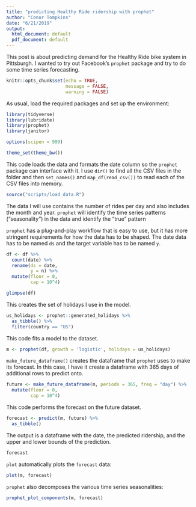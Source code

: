 ```yaml
---
title: "predicting Healthy Ride ridership with prophet"
author: "Conor Tompkins"
date: "6/21/2019"
output:
  html_document: default
  pdf_document: default
---
```


This post is about predicting demand for the Healthy Ride bike system in Pittsburgh. I wanted to try out Facebook's `prophet` package and try to do some time series forecasting.

```r
knitr::opts_chunk$set(echo = TRUE,
                      message = FALSE,
                      warning = FALSE)
```

As usual, load the required packages and set up the environment:
```r
library(tidyverse)
library(lubridate)
library(prophet)
library(janitor)

options(scipen = 999)

theme_set(theme_bw())
```

This code loads the data and formats the date column so the `prophet` package can interface with it. I use `dir()` to find all the CSV files in  the folder and then `set_names()` and `map_df(read_csv())` to read each of the CSV files into memory.
```r
source("scripts/load_data.R")
```

The data I will use contains the number of rides per day and also includes the month and year. `prophet` will identify the time series patterns ("seasonality") in the data and identify the "true" pattern

`prophet` has a plug-and-play workflow that is easy to use, but it has more stringent requirements for how the data has to be shaped. The date data has to be named `ds` and the target variable has to be named `y`. 
```r
df <- df %>% 
  count(date) %>% 
  rename(ds = date,
         y = n) %>% 
  mutate(floor = 0,
         cap = 10^4)
```

```r
glimpse(df)
```

This creates the set of holidays I use in the model.
```r
us_holidays <- prophet::generated_holidays %>% 
  as_tibble() %>% 
  filter(country == "US")
```

This code fits a model to the dataset.
```r
m <- prophet(df, growth = 'logistic', holidays = us_holidays)
```

`make_future_dataframe()` creates the dataframe that `prophet` uses to make its forecast. In this case, I have it create a dataframe with 365 days of additional rows to predict onto.
```r
future <- make_future_dataframe(m, periods = 365, freq = "day") %>% 
  mutate(floor = 0,
         cap = 10^4)
```

This code performs the forecast on the future dataset.
```r
forecast <- predict(m, future) %>% 
  as_tibble()
```

The output is a dataframe with the date, the predicted ridership, and the upper and lower bounds of the prediction.
```r
forecast
```

`plot` automatically plots the `forecast` data:
```r
plot(m, forecast)
```

`prophet` also decomposes the various time series seasonalities:
```r
prophet_plot_components(m, forecast)
```